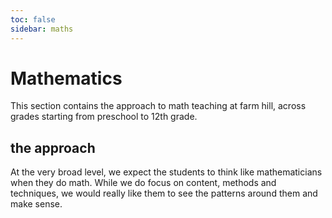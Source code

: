 ```yaml
---
toc: false
sidebar: maths
---
```


# Mathematics
This section contains the approach to math teaching at farm hill, across grades starting from preschool to 12th grade. 

## the approach
At the very broad level, we expect the students to think like mathematicians when they do math. While we do focus on content, methods and techniques, we would really like them to see the patterns around them and make sense. 
